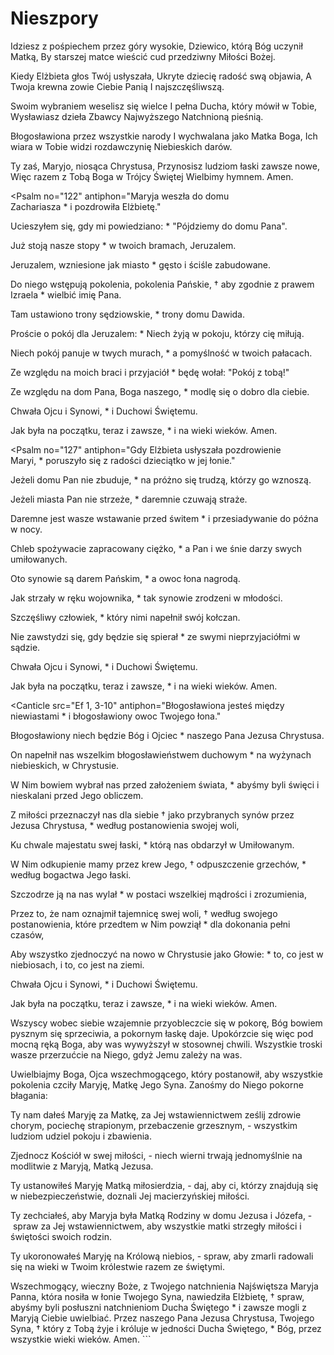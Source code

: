 
# Nieszpory

<Opening />

<Hymn>

Idziesz z pośpiechem przez góry wysokie,
Dziewico, którą Bóg uczynił Matką,
By starszej matce wieścić cud
przedziwny Miłości Bożej.

Kiedy Elżbieta głos Twój usłyszała,
Ukryte dziecię radość swą objawia,
A Twoja krewna zowie Ciebie Panią
I najszczęśliwszą.

Swoim wybraniem weselisz się wielce
I pełna Ducha, który mówił w Tobie,
Wysławiasz dzieła Zbawcy Najwyższego
Natchnioną pieśnią.

Błogosławiona przez wszystkie narody
I wychwalana jako Matka Boga,
Ich wiara w Tobie widzi rozdawczynię
Niebieskich darów.

Ty zaś, Maryjo, niosąca Chrystusa,
Przynosisz ludziom łaski zawsze nowe,
Więc razem z Tobą Boga w Trójcy Świętej
Wielbimy hymnem. Amen.

</Hymn>

<Psalm
  no="122"
  antiphon="Maryja weszła do domu Zachariasza * i pozdrowiła Elżbietę."
>

Ucieszyłem się, gdy mi powiedziano: \*
"Pójdziemy do domu Pana".

Już stoją nasze stopy \*
w twoich bramach, Jeruzalem.

Jeruzalem, wzniesione jak miasto \*
gęsto i ściśle zabudowane.

Do niego wstępują pokolenia, pokolenia Pańskie, †
aby zgodnie z prawem Izraela \*
wielbić imię Pana.

Tam ustawiono trony sędziowskie, \*
trony domu Dawida.

Proście o pokój dla Jeruzalem: \*
Niech żyją w pokoju, którzy cię miłują.

Niech pokój panuje w twych murach, \*
a pomyślność w twoich pałacach.

Ze względu na moich braci i przyjaciół \*
będę wołał: "Pokój z tobą!"

Ze względu na dom Pana, Boga naszego, \*
modlę się o dobro dla ciebie.

Chwała Ojcu i Synowi, \*
i Duchowi Świętemu.

Jak była na początku, teraz i zawsze, \*
i na wieki wieków. Amen.

</Psalm>

<Psalm
  no="127"
  antiphon="Gdy Elżbieta usłyszała pozdrowienie Maryi, * poruszyło się z radości dzieciątko w jej łonie."
>

Jeżeli domu Pan nie zbuduje, \*
na próżno się trudzą, którzy go wznoszą.

Jeżeli miasta Pan nie strzeże, \*
daremnie czuwają straże.

Daremne jest wasze wstawanie przed świtem \*
i przesiadywanie do późna w nocy.

Chleb spożywacie zapracowany ciężko, \*
a Pan i we śnie darzy swych umiłowanych.

Oto synowie są darem Pańskim, \*
a owoc łona nagrodą.

Jak strzały w ręku wojownika, \*
tak synowie zrodzeni w młodości.

Szczęśliwy człowiek, \*
który nimi napełnił swój kołczan.

Nie zawstydzi się, gdy będzie się spierał \*
ze swymi nieprzyjaciółmi w sądzie.

Chwała Ojcu i Synowi, \*
i Duchowi Świętemu.

Jak była na początku, teraz i zawsze, \*
i na wieki wieków. Amen.

</Psalm>

<Canticle
  src="Ef 1, 3-10"
  antiphon="Błogosławiona jesteś między niewiastami * i błogosławiony owoc Twojego łona."
>

Błogosławiony niech będzie Bóg i Ojciec \*
naszego Pana Jezusa Chrystusa.

On napełnił nas wszelkim błogosławieństwem duchowym \*
na wyżynach niebieskich, w Chrystusie.

W Nim bowiem wybrał nas przed założeniem świata, \*
abyśmy byli święci i nieskalani przed Jego
obliczem.

Z miłości przeznaczył nas dla siebie †
jako przybranych synów przez Jezusa Chrystusa, \*
według postanowienia swojej woli,

Ku chwale majestatu swej łaski, \*
którą nas obdarzył w Umiłowanym.

W Nim odkupienie mamy przez krew Jego, †
odpuszczenie grzechów, \*
według bogactwa Jego łaski.

Szczodrze ją na nas wylał \*
w postaci wszelkiej mądrości i zrozumienia,

Przez to, że nam oznajmił tajemnicę swej woli, †
według swojego postanowienia, które przedtem w Nim powziął \*
dla dokonania pełni czasów,

Aby wszystko zjednoczyć na nowo w Chrystusie jako Głowie: \*
to, co jest w niebiosach, i to, co jest na ziemi.

Chwała Ojcu i Synowi, \*
i Duchowi Świętemu.

Jak była na początku, teraz i zawsze, \*
i na wieki wieków. Amen.

</Canticle>

<Reading src="1 P 5, 5b-7">
  Wszyscy wobec siebie wzajemnie przyobleczcie się w pokorę, Bóg bowiem pysznym
  się sprzeciwia, a pokornym łaskę daje. Upokórzcie się więc pod mocną ręką
  Boga, aby was wywyższył w stosownej chwili. Wszystkie troski wasze przerzućcie
  na Niego, gdyż Jemu zależy na was.
</Reading>

<Responsory
  a="Zdrowaś Maryjo, pełna łaski,"
  b="Pan z Tobą"
  c="Błogosławiona jesteś między niewiastami i błogosławiony owoc Twojego łona."
/>

<Magnificat antiphon="Błogosławić mnie będą wszystkie pokolenia, * bo wejrzał Bóg na uniżenie swojej Służebnicy." />

<Intercessions response="Niech Pełna Łaski wstawia się za nami.">

Uwielbiajmy Boga, Ojca wszechmogącego, który postanowił, aby wszystkie pokolenia czciły Maryję, Matkę Jego Syna. Zanośmy do Niego pokorne błagania:

Ty nam dałeś Maryję za Matkę, za Jej wstawiennictwem ześlij zdrowie chorym, pociechę strapionym, przebaczenie grzesznym,
- wszystkim ludziom udziel pokoju i zbawienia.

Zjednocz Kościół w swej miłości,
- niech wierni trwają jednomyślnie na modlitwie z Maryją, Matką Jezusa.

Ty ustanowiłeś Maryję Matką miłosierdzia,
- daj, aby ci, którzy znajdują się w niebezpieczeństwie, doznali Jej macierzyńskiej miłości.

Ty zechciałeś, aby Maryja była Matką Rodziny w domu Jezusa i Józefa,
- spraw za Jej wstawiennictwem, aby wszystkie matki strzegły miłości i świętości swoich rodzin.

Ty ukoronowałeś Maryję na Królową niebios,
- spraw, aby zmarli radowali się na wieki w Twoim królestwie razem ze świętymi.

</Intercessions>

<Prayer>
  Wszechmogący, wieczny Boże, z Twojego natchnienia Najświętsza Maryja Panna,
  która nosiła w łonie Twojego Syna, nawiedziła Elżbietę, † spraw, abyśmy byli
  posłuszni natchnieniom Ducha Świętego * i zawsze mogli z Maryją Ciebie
  uwielbiać. Przez naszego Pana Jezusa Chrystusa, Twojego Syna, † który z Tobą
  żyje i króluje w jedności Ducha Świętego, * Bóg, przez wszystkie wieki wieków.
  Amen.
</Prayer>

<Dismissal />
```

